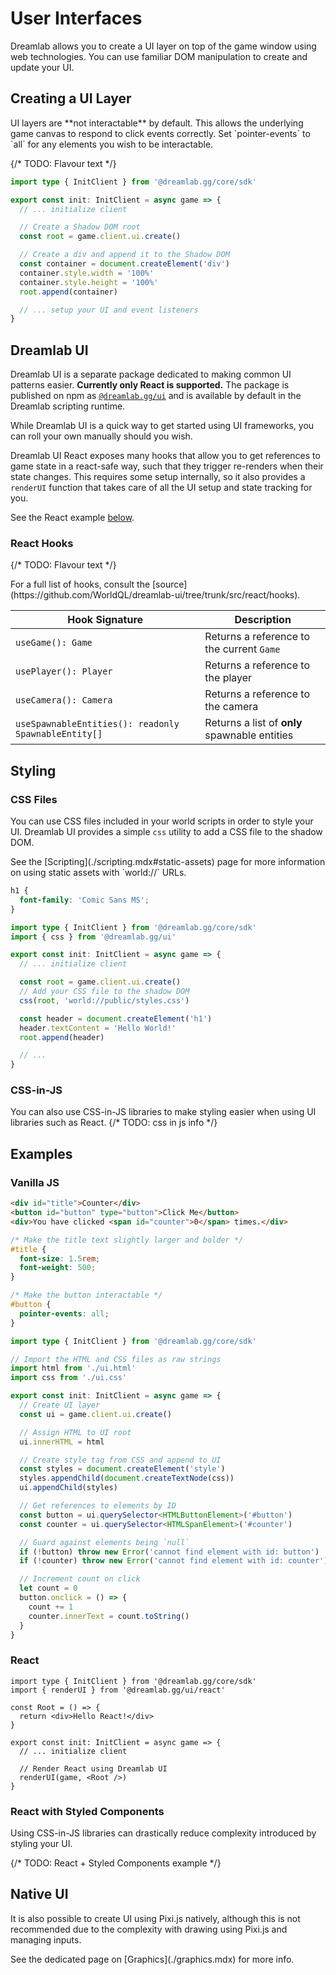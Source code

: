 
# User Interfaces

<UnderConstruction />

Dreamlab allows you to create a UI layer on top of the game window using web technologies. You can use familiar DOM manipulation
to create and update your UI.

## Creating a UI Layer

<Callout type='warning'>
  UI layers are **not interactable** by default. This allows the underlying game
  canvas to respond to click events correctly.  
Set `pointer-events` to `all` for any elements you wish to be interactable.

</Callout>

{/* TODO: Flavour text */}

```ts filename="TypeScript"
import type { InitClient } from '@dreamlab.gg/core/sdk'

export const init: InitClient = async game => {
  // ... initialize client

  // Create a Shadow DOM root
  const root = game.client.ui.create()

  // Create a div and append it to the Shadow DOM
  const container = document.createElement('div')
  container.style.width = '100%'
  container.style.height = '100%'
  root.append(container)

  // ... setup your UI and event listeners
}
```

## Dreamlab UI

Dreamlab UI is a separate package dedicated to making common UI patterns easier. **Currently only React is supported.**
The package is published on npm as [`@dreamlab.gg/ui`](https://www.npmjs.com/package/@dreamlab.gg/ui)
and is available by default in the Dreamlab scripting runtime.

<Callout>
  While Dreamlab UI is a quick way to get started using UI frameworks, you can
  roll your own manually should you wish.
</Callout>

Dreamlab UI React exposes many hooks that allow you to get references to game state in a react-safe way, such that they trigger
re-renders when their state changes. This requires some setup internally, so it also provides a `renderUI` function that takes
care of all the UI setup and state tracking for you.

<Callout>See the React example [below](#react).</Callout>

### React Hooks

{/* TODO: Flavour text */}

<Callout type='info'>
  For a full list of hooks, consult the
  [source](https://github.com/WorldQL/dreamlab-ui/tree/trunk/src/react/hooks).
</Callout>

| Hook Signature                                       | Description                                   |
| ---------------------------------------------------- | --------------------------------------------- |
| `useGame(): Game`                                    | Returns a reference to the current `Game`     |
| `usePlayer(): Player`                                | Returns a reference to the player             |
| `useCamera(): Camera`                                | Returns a reference to the camera             |
| `useSpawnableEntities(): readonly SpawnableEntity[]` | Returns a list of **only** spawnable entities |

## Styling

### CSS Files

You can use CSS files included in your world scripts in order to style your UI. Dreamlab UI provides a simple `css` utility
to add a CSS file to the shadow DOM.

<Callout>
  See the [Scripting](./scripting.mdx#static-assets) page for more information
  on using static assets with `world://` URLs.
</Callout>

```css filename="public/styles.css"
h1 {
  font-family: 'Comic Sans MS';
}
```

```ts filename="src/client.ts" {2,8-9}
import type { InitClient } from '@dreamlab.gg/core/sdk'
import { css } from '@dreamlab.gg/ui'

export const init: InitClient = async game => {
  // ... initialize client

  const root = game.client.ui.create()
  // Add your CSS file to the shadow DOM
  css(root, 'world://public/styles.css')

  const header = document.createElement('h1')
  header.textContent = 'Hello World!'
  root.append(header)

  // ...
}
```

### CSS-in-JS

You can also use CSS-in-JS libraries to make styling easier when using UI libraries such as React.
{/* TODO: css in js info */}

## Examples

### Vanilla JS

```html filename="ui.html"
<div id="title">Counter</div>
<button id="button" type="button">Click Me</button>
<div>You have clicked <span id="counter">0</span> times.</div>
```

```css filename="ui.css"
/* Make the title text slightly larger and bolder */
#title {
  font-size: 1.5rem;
  font-weight: 500;
}

/* Make the button interactable */
#button {
  pointer-events: all;
}
```

```ts filename="client.ts"
import type { InitClient } from '@dreamlab.gg/core/sdk'

// Import the HTML and CSS files as raw strings
import html from './ui.html'
import css from './ui.css'

export const init: InitClient = async game => {
  // Create UI layer
  const ui = game.client.ui.create()

  // Assign HTML to UI root
  ui.innerHTML = html

  // Create style tag from CSS and append to UI
  const styles = document.createElement('style')
  styles.appendChild(document.createTextNode(css))
  ui.appendChild(styles)

  // Get references to elements by ID
  const button = ui.querySelector<HTMLButtonElement>('#button')
  const counter = ui.querySelector<HTMLSpanElement>('#counter')

  // Guard against elements being `null`
  if (!button) throw new Error('cannot find element with id: button')
  if (!counter) throw new Error('cannot find element with id: counter')

  // Increment count on click
  let count = 0
  button.onclick = () => {
    count += 1
    counter.innerText = count.toString()
  }
}
```

### React

```tsx filename="TSX" {2,4-6,11-12}
import type { InitClient } from '@dreamlab.gg/core/sdk'
import { renderUI } from '@dreamlab.gg/ui/react'

const Root = () => {
  return <div>Hello React!</div>
}

export const init: InitClient = async game => {
  // ... initialize client

  // Render React using Dreamlab UI
  renderUI(game, <Root />)
}
```

### React with Styled Components

Using CSS-in-JS libraries can drastically reduce complexity introduced by styling your UI.

{/* TODO: React + Styled Components example */}

## Native UI

It is also possible to create UI using Pixi.js natively, although this is not recommended due to the complexity with
drawing using Pixi.js and managing inputs.

<Callout>
  See the dedicated page on [Graphics](./graphics.mdx) for more info.
</Callout>
